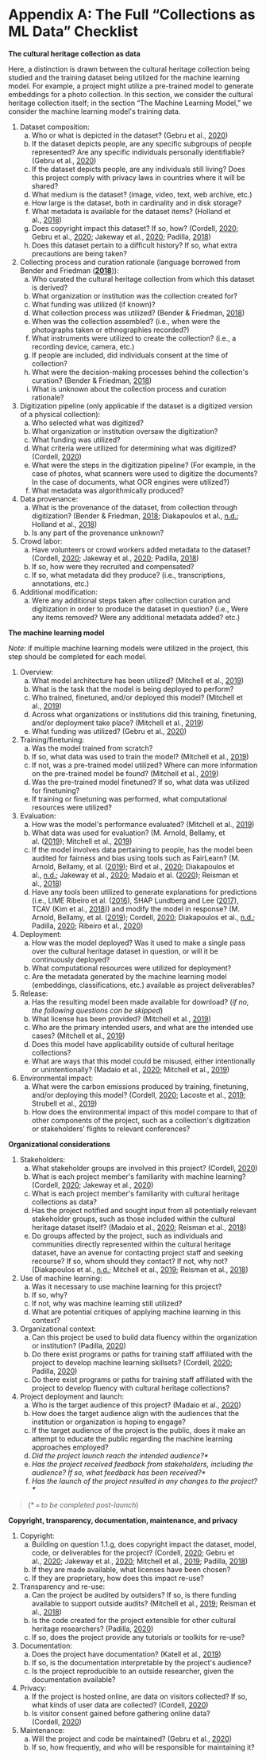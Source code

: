 # Appendix A: The Full “Collections as ML Data” Checklist

**The cultural heritage collection as data**

Here, a distinction is drawn between the cultural heritage collection being studied and the training dataset being utilized for the machine learning model. For example, a project might utilize a pre-trained model to generate embeddings for a photo collection. In this section, we consider the cultural heritage collection itself; in the section "The Machine Learning Model," we consider the machine learning model\'s training data.

1.  Dataset composition:
    a.  Who or what is depicted in the dataset? (Gebru et al., [2020](https://asistdl-onlinelibrary-wiley-com.proxy.library.carleton.ca/doi/full/10.1002/asi.24765#asi24765-bib-0029))
    b.  If the dataset depicts people, are any specific subgroups of people represented? Are any specific individuals personally identifiable? (Gebru et al., [2020](https://asistdl-onlinelibrary-wiley-com.proxy.library.carleton.ca/doi/full/10.1002/asi.24765#asi24765-bib-0029))
    c.  If the dataset depicts people, are any individuals still living? Does this project comply with privacy laws in countries where it will be shared?
    d.  What medium is the dataset? (image, video, text, web archive, etc.)
    e.  How large is the dataset, both in cardinality and in disk storage?
    f.  What metadata is available for the dataset items? (Holland et al., [2018](https://asistdl-onlinelibrary-wiley-com.proxy.library.carleton.ca/doi/full/10.1002/asi.24765#asi24765-bib-0035))
    g.  Does copyright impact this dataset? If so, how? (Cordell, [2020](https://asistdl-onlinelibrary-wiley-com.proxy.library.carleton.ca/doi/full/10.1002/asi.24765#asi24765-bib-0015); Gebru et al., [2020](https://asistdl-onlinelibrary-wiley-com.proxy.library.carleton.ca/doi/full/10.1002/asi.24765#asi24765-bib-0029); Jakeway et al., [2020](https://asistdl-onlinelibrary-wiley-com.proxy.library.carleton.ca/doi/full/10.1002/asi.24765#asi24765-bib-0037); Padilla, [2018](https://asistdl-onlinelibrary-wiley-com.proxy.library.carleton.ca/doi/full/10.1002/asi.24765#asi24765-bib-0057))
    h.  Does this dataset pertain to a difficult history? If so, what extra precautions are being taken?

2.  Collecting process and curation rationale (language borrowed from Bender and Friedman ([**2018**](https://asistdl-onlinelibrary-wiley-com.proxy.library.carleton.ca/doi/full/10.1002/asi.24765#asi24765-bib-0007))):
    a.  Who curated the cultural heritage collection from which this dataset is derived?
    b.  What organization or institution was the collection created for?
    c.  What funding was utilized (if known)?
    d.  What collection process was utilized? (Bender & Friedman, [2018](https://asistdl-onlinelibrary-wiley-com.proxy.library.carleton.ca/doi/full/10.1002/asi.24765#asi24765-bib-0007))
    e.  When was the collection assembled? (i.e., when were the photographs taken or ethnographies recorded?)
    f.  What instruments were utilized to create the collection? (i.e., a recording device, camera, etc.)
    g.  If people are included, did individuals consent at the time of collection?
    h.  What were the decision-making processes behind the collection\'s curation? (Bender & Friedman, [2018](https://asistdl-onlinelibrary-wiley-com.proxy.library.carleton.ca/doi/full/10.1002/asi.24765#asi24765-bib-0007))
    i.  What is unknown about the collection process and curation rationale?

3.  Digitization pipeline (only applicable if the dataset is a digitized version of a physical collection):
    a.  Who selected what was digitized?
    b.  What organization or institution oversaw the digitization?
    c.  What funding was utilized?
    d.  What criteria were utilized for determining what was digitized? (Cordell, [2020](https://asistdl-onlinelibrary-wiley-com.proxy.library.carleton.ca/doi/full/10.1002/asi.24765#asi24765-bib-0015))
    e.  What were the steps in the digitization pipeline? (For example, in the case of photos, what scanners were used to digitize the documents? In the case of documents, what OCR engines were utilized?)
    f.  What metadata was algorithmically produced?

4.  Data provenance:
    a.  What is the provenance of the dataset, from collection through digitization? (Bender & Friedman, [2018](https://asistdl-onlinelibrary-wiley-com.proxy.library.carleton.ca/doi/full/10.1002/asi.24765#asi24765-bib-0007); Diakapoulos et al., [n.d.](https://asistdl-onlinelibrary-wiley-com.proxy.library.carleton.ca/doi/full/10.1002/asi.24765#asi24765-bib-0019); Holland et al., [2018](https://asistdl-onlinelibrary-wiley-com.proxy.library.carleton.ca/doi/full/10.1002/asi.24765#asi24765-bib-0035))
    b.  Is any part of the provenance unknown?

5.  Crowd labor:
    a.  Have volunteers or crowd workers added metadata to the dataset? (Cordell, [2020](https://asistdl-onlinelibrary-wiley-com.proxy.library.carleton.ca/doi/full/10.1002/asi.24765#asi24765-bib-0015); Jakeway et al., [2020](https://asistdl-onlinelibrary-wiley-com.proxy.library.carleton.ca/doi/full/10.1002/asi.24765#asi24765-bib-0037); Padilla, [2018](https://asistdl-onlinelibrary-wiley-com.proxy.library.carleton.ca/doi/full/10.1002/asi.24765#asi24765-bib-0057))
    b.  If so, how were they recruited and compensated?
    c.  If so, what metadata did they produce? (i.e., transcriptions, annotations, etc.)

6.  Additional modification:
    a.  Were any additional steps taken after collection curation and digitization in order to produce the dataset in question? (i.e., Were any items removed? Were any additional metadata added? etc.)

**The machine learning model**

*Note*: if multiple machine learning models were utilized in the project, this step should be completed for each model.

1.  Overview:
    a.  What model architecture has been utilized? (Mitchell et al., [2019](https://asistdl-onlinelibrary-wiley-com.proxy.library.carleton.ca/doi/full/10.1002/asi.24765#asi24765-bib-0052))
    b.  What is the task that the model is being deployed to perform?
    c.  Who trained, finetuned, and/or deployed this model? (Mitchell et al., [2019](https://asistdl-onlinelibrary-wiley-com.proxy.library.carleton.ca/doi/full/10.1002/asi.24765#asi24765-bib-0052))
    d.  Across what organizations or institutions did this training, finetuning, and/or deployment take place? (Mitchell et al., [2019](https://asistdl-onlinelibrary-wiley-com.proxy.library.carleton.ca/doi/full/10.1002/asi.24765#asi24765-bib-0052))
    e.  What funding was utilized? (Gebru et al., [2020](https://asistdl-onlinelibrary-wiley-com.proxy.library.carleton.ca/doi/full/10.1002/asi.24765#asi24765-bib-0029))

2.  Training/finetuning:
    a.  Was the model trained from scratch?
    b.  If so, what data was used to train the model? (Mitchell et al., [2019](https://asistdl-onlinelibrary-wiley-com.proxy.library.carleton.ca/doi/full/10.1002/asi.24765#asi24765-bib-0052))
    c.  If not, was a pre-trained model utilized? Where can more information on the pre-trained model be found? (Mitchell et al., [2019](https://asistdl-onlinelibrary-wiley-com.proxy.library.carleton.ca/doi/full/10.1002/asi.24765#asi24765-bib-0052))
    d.  Was the pre-trained model finetuned? If so, what data was utilized for finetuning?
    e.  If training or finetuning was performed, what computational resources were utilized?

3.  Evaluation:
    a.  How was the model\'s performance evaluated? (Mitchell et al., [2019](https://asistdl-onlinelibrary-wiley-com.proxy.library.carleton.ca/doi/full/10.1002/asi.24765#asi24765-bib-0052))
    b.  What data was used for evaluation? (M. Arnold, Bellamy, et al. ([2019](https://asistdl-onlinelibrary-wiley-com.proxy.library.carleton.ca/doi/full/10.1002/asi.24765#asi24765-bib-0002)); Mitchell et al., [2019](https://asistdl-onlinelibrary-wiley-com.proxy.library.carleton.ca/doi/full/10.1002/asi.24765#asi24765-bib-0052))
    c.  If the model involves data pertaining to people, has the model been audited for fairness and bias using tools such as FairLearn? (M. Arnold, Bellamy, et al. ([2019](https://asistdl-onlinelibrary-wiley-com.proxy.library.carleton.ca/doi/full/10.1002/asi.24765#asi24765-bib-0002)); Bird et al., [2020](https://asistdl-onlinelibrary-wiley-com.proxy.library.carleton.ca/doi/full/10.1002/asi.24765#asi24765-bib-0008); Diakapoulos et al., [n.d.](https://asistdl-onlinelibrary-wiley-com.proxy.library.carleton.ca/doi/full/10.1002/asi.24765#asi24765-bib-0019); Jakeway et al., [2020](https://asistdl-onlinelibrary-wiley-com.proxy.library.carleton.ca/doi/full/10.1002/asi.24765#asi24765-bib-0037); Madaio et al. ([2020](https://asistdl-onlinelibrary-wiley-com.proxy.library.carleton.ca/doi/full/10.1002/asi.24765#asi24765-bib-0049)); Reisman et al., [2018](https://asistdl-onlinelibrary-wiley-com.proxy.library.carleton.ca/doi/full/10.1002/asi.24765#asi24765-bib-0064))
    d.  Have any tools been utilized to generate explanations for predictions (i.e., LIME Ribeiro et al. ([2016](https://asistdl-onlinelibrary-wiley-com.proxy.library.carleton.ca/doi/full/10.1002/asi.24765#asi24765-bib-0065)), SHAP Lundberg and Lee ([2017](https://asistdl-onlinelibrary-wiley-com.proxy.library.carleton.ca/doi/full/10.1002/asi.24765#asi24765-bib-0048)), TCAV (Kim et al., [2018](https://asistdl-onlinelibrary-wiley-com.proxy.library.carleton.ca/doi/full/10.1002/asi.24765#asi24765-bib-0040))) and modify the model in response? (M. Arnold, Bellamy, et al. ([2019](https://asistdl-onlinelibrary-wiley-com.proxy.library.carleton.ca/doi/full/10.1002/asi.24765#asi24765-bib-0002)); Cordell, [2020](https://asistdl-onlinelibrary-wiley-com.proxy.library.carleton.ca/doi/full/10.1002/asi.24765#asi24765-bib-0015); Diakapoulos et al., [n.d.](https://asistdl-onlinelibrary-wiley-com.proxy.library.carleton.ca/doi/full/10.1002/asi.24765#asi24765-bib-0019); Padilla, [2020](https://asistdl-onlinelibrary-wiley-com.proxy.library.carleton.ca/doi/full/10.1002/asi.24765#asi24765-bib-0058); Ribeiro et al., [2020](https://asistdl-onlinelibrary-wiley-com.proxy.library.carleton.ca/doi/full/10.1002/asi.24765#asi24765-bib-0066))

4.  Deployment:
    a.  How was the model deployed? Was it used to make a single pass over the cultural heritage dataset in question, or will it be continuously deployed?
    b.  What computational resources were utilized for deployment?
    c.  Are the metadata generated by the machine learning model (embeddings, classifications, etc.) available as project deliverables?

5.  Release:
    a.  Has the resulting model been made available for download? (*if no, the following questions can be skipped*)
    b.  What license has been provided? (Mitchell et al., [2019](https://asistdl-onlinelibrary-wiley-com.proxy.library.carleton.ca/doi/full/10.1002/asi.24765#asi24765-bib-0052))
    c.  Who are the primary intended users, and what are the intended use cases? (Mitchell et al., [2019](https://asistdl-onlinelibrary-wiley-com.proxy.library.carleton.ca/doi/full/10.1002/asi.24765#asi24765-bib-0052))
    d.  Does this model have applicability outside of cultural heritage collections?
    e.  What are ways that this model could be misused, either intentionally or unintentionally? (Madaio et al., [2020](https://asistdl-onlinelibrary-wiley-com.proxy.library.carleton.ca/doi/full/10.1002/asi.24765#asi24765-bib-0049); Mitchell et al., [2019](https://asistdl-onlinelibrary-wiley-com.proxy.library.carleton.ca/doi/full/10.1002/asi.24765#asi24765-bib-0052))

6.  Environmental impact:
    a.  What were the carbon emissions produced by training, finetuning, and/or deploying this model? (Cordell, [2020](https://asistdl-onlinelibrary-wiley-com.proxy.library.carleton.ca/doi/full/10.1002/asi.24765#asi24765-bib-0015); Lacoste et al., [2019](https://asistdl-onlinelibrary-wiley-com.proxy.library.carleton.ca/doi/full/10.1002/asi.24765#asi24765-bib-0042); Strubell et al., [2019](https://asistdl-onlinelibrary-wiley-com.proxy.library.carleton.ca/doi/full/10.1002/asi.24765#asi24765-bib-0075))
    b.  How does the environmental impact of this model compare to that of other components of the project, such as a collection\'s digitization or stakeholders' flights to relevant conferences?

**Organizational considerations**

1.  Stakeholders:
    a.  What stakeholder groups are involved in this project? (Cordell, [2020](https://asistdl-onlinelibrary-wiley-com.proxy.library.carleton.ca/doi/full/10.1002/asi.24765#asi24765-bib-0015))
    b.  What is each project member\'s familiarity with machine learning? (Cordell, [2020](https://asistdl-onlinelibrary-wiley-com.proxy.library.carleton.ca/doi/full/10.1002/asi.24765#asi24765-bib-0015); Jakeway et al., [2020](https://asistdl-onlinelibrary-wiley-com.proxy.library.carleton.ca/doi/full/10.1002/asi.24765#asi24765-bib-0037))
    c.  What is each project member\'s familiarity with cultural heritage collections as data?
    d.  Has the project notified and sought input from all potentially relevant stakeholder groups, such as those included within the cultural heritage dataset itself? (Madaio et al., [2020](https://asistdl-onlinelibrary-wiley-com.proxy.library.carleton.ca/doi/full/10.1002/asi.24765#asi24765-bib-0049); Reisman et al., [2018](https://asistdl-onlinelibrary-wiley-com.proxy.library.carleton.ca/doi/full/10.1002/asi.24765#asi24765-bib-0064))
    e.  Do groups affected by the project, such as individuals and communities directly represented within the cultural heritage dataset, have an avenue for contacting project staff and seeking recourse? If so, whom should they contact? If not, why not? (Diakapoulos et al., [n.d.](https://asistdl-onlinelibrary-wiley-com.proxy.library.carleton.ca/doi/full/10.1002/asi.24765#asi24765-bib-0019); Mitchell et al., [2019](https://asistdl-onlinelibrary-wiley-com.proxy.library.carleton.ca/doi/full/10.1002/asi.24765#asi24765-bib-0052); Reisman et al., [2018](https://asistdl-onlinelibrary-wiley-com.proxy.library.carleton.ca/doi/full/10.1002/asi.24765#asi24765-bib-0064))

2.  Use of machine learning:
    a.  Was it necessary to use machine learning for this project?
    b.  If so, why?
    c.  If not, why was machine learning still utilized?
    d.  What are potential critiques of applying machine learning in this context?

3.  Organizational context:
    a.  Can this project be used to build data fluency within the organization or institution? (Padilla, [2020](https://asistdl-onlinelibrary-wiley-com.proxy.library.carleton.ca/doi/full/10.1002/asi.24765#asi24765-bib-0058))
    b.  Do there exist programs or paths for training staff affiliated with the project to develop machine learning skillsets? (Cordell, [2020](https://asistdl-onlinelibrary-wiley-com.proxy.library.carleton.ca/doi/full/10.1002/asi.24765#asi24765-bib-0015); Padilla, [2020](https://asistdl-onlinelibrary-wiley-com.proxy.library.carleton.ca/doi/full/10.1002/asi.24765#asi24765-bib-0058))
    c.  Do there exist programs or paths for training staff affiliated with the project to develop fluency with cultural heritage collections?

4.  Project deployment and launch:
    a.  Who is the target audience of this project? (Madaio et al., [2020](https://asistdl-onlinelibrary-wiley-com.proxy.library.carleton.ca/doi/full/10.1002/asi.24765#asi24765-bib-0049))
    b.  How does the target audience align with the audiences that the institution or organization is hoping to engage?
    c.  If the target audience of the project is the public, does it make an attempt to educate the public regarding the machine learning approaches employed?
    d.  *Did the project launch reach the intended audience?\**
    e.  *Has the project received feedback from stakeholders, including the audience? If so, what feedback has been received?\**
    f.  *Has the launch of the project resulted in any changes to the project?\**

> (\* = *to be completed post-launch*)

**Copyright, transparency, documentation, maintenance, and privacy**

1.  Copyright:
    a.  Building on question 1.1.g, does copyright impact the dataset, model, code, or deliverables for the project? (Cordell, [2020](https://asistdl-onlinelibrary-wiley-com.proxy.library.carleton.ca/doi/full/10.1002/asi.24765#asi24765-bib-0015); Gebru et al., [2020](https://asistdl-onlinelibrary-wiley-com.proxy.library.carleton.ca/doi/full/10.1002/asi.24765#asi24765-bib-0029); Jakeway et al., [2020](https://asistdl-onlinelibrary-wiley-com.proxy.library.carleton.ca/doi/full/10.1002/asi.24765#asi24765-bib-0037); Mitchell et al., [2019](https://asistdl-onlinelibrary-wiley-com.proxy.library.carleton.ca/doi/full/10.1002/asi.24765#asi24765-bib-0052); Padilla, [2018](https://asistdl-onlinelibrary-wiley-com.proxy.library.carleton.ca/doi/full/10.1002/asi.24765#asi24765-bib-0057))
    b.  If they are made available, what licenses have been chosen?
    c.  If they are proprietary, how does this impact re-use?

2.  Transparency and re-use:
    a.  Can the project be audited by outsiders? If so, is there funding available to support outside audits? (Mitchell et al., [2019](https://asistdl-onlinelibrary-wiley-com.proxy.library.carleton.ca/doi/full/10.1002/asi.24765#asi24765-bib-0052); Reisman et al., [2018](https://asistdl-onlinelibrary-wiley-com.proxy.library.carleton.ca/doi/full/10.1002/asi.24765#asi24765-bib-0064))
    b.  Is the code created for the project extensible for other cultural heritage researchers? (Padilla, [2020](https://asistdl-onlinelibrary-wiley-com.proxy.library.carleton.ca/doi/full/10.1002/asi.24765#asi24765-bib-0058))
    c.  If so, does the project provide any tutorials or toolkits for re-use?

3.  Documentation:
    a.  Does the project have documentation? (Katell et al., [2019](https://asistdl-onlinelibrary-wiley-com.proxy.library.carleton.ca/doi/full/10.1002/asi.24765#asi24765-bib-0039))
    b.  If so, is the documentation interpretable by the project\'s audience?
    c.  Is the project reproducible to an outside researcher, given the documentation available?

4.  Privacy:
    a.  If the project is hosted online, are data on visitors collected? If so, what kinds of user data are collected? (Cordell, [2020](https://asistdl-onlinelibrary-wiley-com.proxy.library.carleton.ca/doi/full/10.1002/asi.24765#asi24765-bib-0015))
    b.  Is visitor consent gained before gathering online data? (Cordell, [2020](https://asistdl-onlinelibrary-wiley-com.proxy.library.carleton.ca/doi/full/10.1002/asi.24765#asi24765-bib-0015))

5.  Maintenance:
    a.  Will the project and code be maintained? (Gebru et al., [2020](https://asistdl-onlinelibrary-wiley-com.proxy.library.carleton.ca/doi/full/10.1002/asi.24765#asi24765-bib-0029))
    b.  If so, how frequently, and who will be responsible for maintaining it?